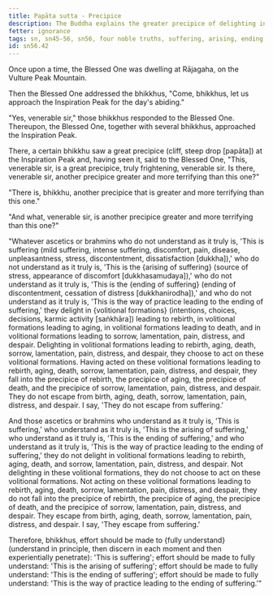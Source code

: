 ```yaml
---
title: Papāta sutta - Precipice
description: The Buddha explains the greater precipice of delighting in volitional formations leading to rebirth, aging, death, and sorrow, lamentation, pain, distress, and despair, resulting from not understanding the Four Noble Truths.
fetter: ignorance
tags: sn, sn45-56, sn56, four noble truths, suffering, arising, ending, cessation, way of practice, path, precipice, volitional formations, rebirth, aging, death, sorrow, lamentation, pain, distress, despair
id: sn56.42
---
```


Once upon a time, the Blessed One was dwelling at Rājagaha, on the Vulture Peak Mountain.

Then the Blessed One addressed the bhikkhus, "Come, bhikkhus, let us approach the Inspiration Peak for the day's abiding."

"Yes, venerable sir," those bhikkhus responded to the Blessed One. Thereupon, the Blessed One, together with several bhikkhus, approached the Inspiration Peak.

There, a certain bhikkhu saw a great precipice (cliff, steep drop [papāta]) at the Inspiration Peak and, having seen it, said to the Blessed One, "This, venerable sir, is a great precipice, truly frightening, venerable sir. Is there, venerable sir, another precipice greater and more terrifying than this one?"

"There is, bhikkhu, another precipice that is greater and more terrifying than this one."

"And what, venerable sir, is another precipice greater and more terrifying than this one?"

"Whatever ascetics or brahmins who do not understand as it truly is, 'This is suffering (mild suffering, intense suffering, discomfort, pain, disease, unpleasantness, stress, discontentment, dissatisfaction [dukkha]),' who do not understand as it truly is, 'This is the \{arising of suffering} (source of stress, appearance of discomfort [dukkhasamudaya]),' who do not understand as it truly is, 'This is the \{ending of suffering} (ending of discontentment, cessation of distress [dukkhanirodha]),' and who do not understand as it truly is, 'This is the way of practice leading to the ending of suffering,' they delight in \{volitional formations} (intentions, choices, decisions, karmic activity [saṅkhāra]) leading to rebirth, in volitional formations leading to aging, in volitional formations leading to death, and in volitional formations leading to sorrow, lamentation, pain, distress, and despair. Delighting in volitional formations leading to rebirth, aging, death, sorrow, lamentation, pain, distress, and despair, they choose to act on these volitional formations. Having acted on these volitional formations leading to rebirth, aging, death, sorrow, lamentation, pain, distress, and despair, they fall into the precipice of rebirth, the precipice of aging, the precipice of death, and the precipice of sorrow, lamentation, pain, distress, and despair. They do not escape from birth, aging, death, sorrow, lamentation, pain, distress, and despair. I say, 'They do not escape from suffering.'

And those ascetics or brahmins who understand as it truly is, 'This is suffering,' who understand as it truly is, 'This is the arising of suffering,' who understand as it truly is, 'This is the ending of suffering,' and who understand as it truly is, 'This is the way of practice leading to the ending of suffering,' they do not delight in volitional formations leading to rebirth, aging, death, and sorrow, lamentation, pain, distress, and despair. Not delighting in these volitional formations, they do not choose to act on these volitional formations. Not acting on these volitional formations leading to rebirth, aging, death, sorrow, lamentation, pain, distress, and despair, they do not fall into the precipice of rebirth, the precipice of aging, the precipice of death, and the precipice of sorrow, lamentation, pain, distress, and despair. They escape from birth, aging, death, sorrow, lamentation, pain, distress, and despair. I say, 'They escape from suffering.'

Therefore, bhikkhus, effort should be made to \{fully understand} (understand in principle, then discern in each moment and then experientially penetrate): 'This is suffering';
effort should be made to fully understand: 'This is the arising of suffering';
effort should be made to fully understand: 'This is the ending of suffering';
effort should be made to fully understand: 'This is the way of practice leading to the ending of suffering.'"